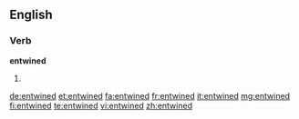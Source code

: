 ==English==

===Verb===
'''entwined'''

# {{en-past of|entwine}}

[[de:entwined]]
[[et:entwined]]
[[fa:entwined]]
[[fr:entwined]]
[[it:entwined]]
[[mg:entwined]]
[[fi:entwined]]
[[te:entwined]]
[[vi:entwined]]
[[zh:entwined]]